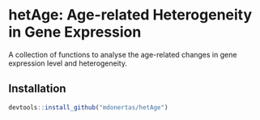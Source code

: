# hetAge: Age-related Heterogeneity in Gene Expression

A collection of functions to analyse the age-related changes in gene expression level and heterogeneity.

## Installation 

```r
devtools::install_github("mdonertas/hetAge")
```
